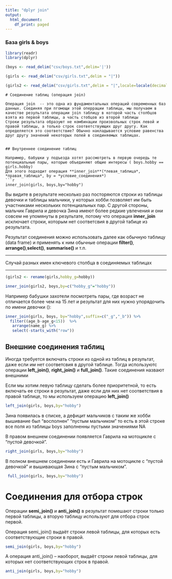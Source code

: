 ```yaml
---
title: "dplyr join"
output:
  html_document:
    df_print: paged
---
```


### База girls & boys

```r
library(readr)
library(dplyr)

(boys <- read_delim("csv/boys.txt",delim='|'))
```

```r
(girls <- read_delim("csv/girls.txt",delim = "|"))
```


```r
(girls2 <- read_delim("csv/girls.txt",delim = "|",locale=locale(decimal_mark = ",")))
```

 ```
# Соединение таблиц (операция join)

Операция join  -- это одна из фундаментальных операций современных баз данных. Соединяя при пгомощи этой оперрации таблицы, мы получаем в качестве результата операции join таблицу в которой часть столбцов взята из первой таблицы, а часть стобцов из второй таблицы  
Строки результата образуют не комбинации произвольных строк левой и правой таблицы, а только строк соответствующих друг другу. Как определяется это соответствие? Обычно накладывается условие равенства друг другу значений некоторых полей в соединяемых таблицах.


## Внутреннее соединение таблиц

Например, бабушки у подъезда хотят рассмотреть в первую очередь те потенциальные пары, которые объединяют общие интересы ( boys.hobby == girls.hobby) 
Для этого подходит операция **inner_join**(*левая_таблица*, *правая_таблица*, by = *условие_соединения*)
```r
inner_join(girls, boys,by="hobby")

```
Вы видите в результате несколько раз посторяются строки из таблицы девочки и таблицы мальчики, у которых хобби позволяет им быть участниками нескольких потенциальных пар.
С другой стороны, мальчик Гаврила и девочка Зина имеют более редкие увлечения и они совсем не упомянуты в результате, потому что операция **inner_join** исключает строки, которым нет соответсвия в другой табице из результата.

Результат соединения можно использовать далее как обычную таблицу (data frame) и применять к ним обычные операции **filter()**, **arrange()**,**select()**, **summarise()** и т.п.

* * *


Случай разных имен ключевого столбца в соединяемых таблицах


* * *

```r

(girls2 <- rename(girls,hobby_g=hobby))

inner_join(girls2, boys,by=c("hobby_g"="hobby"))

```

Например бабушки захотели посмотреть пары, где возраст не отличается более чем на 15 лет и результат для них нужно упорядочить по имени девочки (): 

```r
inner_join(girls, boys, by="hobby",suffix=c("_g","_b")) %>%
  filter((age_b-age_g<15))  %>%
   arrange(name_g) %>% 
   select(-starts_with("row"))
```




## Внешние соединения таблиц
Иногда требуется включать строки из одной из таблиц в результат, даже если им нет соответсвия в другой таблице. 
Тогда используютс операции **left_join()**, **right_join()** и **full_join()**. Такие соединения назвают внешними 

Если мы хотим левую таблицу сделать более приоритетной, то есть включать ее строки в результат, даже если для них нет соответствия в правой таблице, то мы используем операцию **left_join()**
```r

left_join(girls, boys,by="hobby") 

```
Зина появилась в списке, а дефицит мальчиков с таким же хобби вышивание был "восполнен" "пустым мальчиком" то есть в этой строке все поля из таблицы boys заполненны пустыми значениями NA


В правом внешнем соединении появляется Гаврила на мотоцикле  с "пустой девочкой". 
```r

right_join(girls, boys,by="hobby")

```

В полном внешнем соединении есть и Гаврила на мотоцикле  с "пустой девочкой" и вышивающая Зина с "пустым мальчиком". 
```r
 full_join(girls, boys,by="hobby") 
```

# Соединения для отбора строк 

Операции **semi_join()** и **anti_join()** в результат помешают строки только первой таблицы, а вторую таблицу используют для отбора строк первой.

Операция semi_join() выдаёт строки левой таблицы, для которых есть соответствующие строки в правой.
```r

semi_join(girls, boys,by="hobby") 

```
А операция anti_join() -- наоборот, выдаёт строки левой таблицы, для которых нет соответствующих строк в правой.
```r
anti_join(girls, boys,by="hobby") 
```


